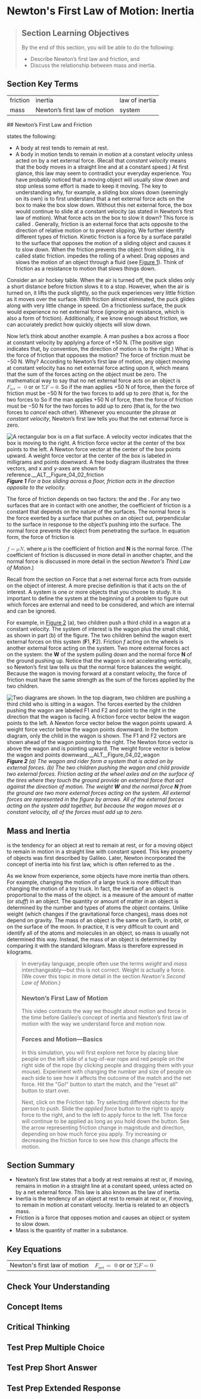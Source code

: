 # Newton's First Law of Motion: Inertia
> 
> ## Section Learning Objectives
> By the end of this section, you will be able to do the following:
> 
> * Describe Newton’s first law and friction, and
> * Discuss the relationship between mass and inertia.

## Section Key Terms
<table><tr><td>friction</td><td>inertia</td><td>law of inertia</td></tr><tr><td>mass</td><td>Newton’s first law of motion</td><td>system</td></tr></table>
## Newton’s First Law and Friction

states the following:

* A body at rest tends to remain at rest.
* A body in motion tends to remain in motion at a constant velocity unless acted on by a net external force. (Recall that *constant velocity* means that the body moves in a straight line and at a constant speed.)
At first glance, this law may seem to contradict your everyday experience. You have probably noticed that a moving object will usually slow down and stop unless some effort is made to keep it moving. The key to understanding why, for example, a sliding box slows down (seemingly on its own) is to first understand that a net external force acts on the box to make the box slow down. Without this net external force, the box would continue to slide at a constant velocity (as stated in Newton’s first law of motion). What force acts on the box to slow it down? This force is called . Generally, friction is an external force that acts opposite to the direction of relative motion or to prevent slipping. We further identify different types of friction. Kinetic friction is a force by a surface parallel to the surface that opposes the motion of a sliding object and causes it to slow down. When the friction prevents the object from sliding, it is called static friction.  impedes the rolling of a wheel. Drag opposes and slows the motion of an object through a fluid (see [Figure 1](#Figure_04_02_friction)). Think of friction as a resistance to motion that slows things down.

Consider an air hockey table. When the air is turned off, the puck slides only a short distance before friction slows it to a stop. However, when the air is turned on, it lifts the puck slightly, so the puck experiences very little friction as it moves over the surface. With friction almost eliminated, the puck glides along with very little change in speed. On a frictionless surface, the puck would experience no net external force (ignoring air resistance, which is also a form of friction). Additionally, if we know enough about friction, we can accurately predict how quickly objects will slow down.

Now let’s think about another example. A man pushes a box across a floor at constant velocity by applying a force of
 +50 N. (The positive sign indicates that, by convention, the direction of motion is to the right.) What is the force of friction that opposes the motion? The force of friction must be −50 N. Why? According to Newton’s first law of motion, any object moving at constant velocity has no net external force acting upon it, which means that the sum of the forces acting on the object must be zero. The mathematical way to say that no net external force acts on an object is  <math> <mrow>  <msub>   <mstyle mathvariant="bold" mathsize="normal"><mi>F</mi></mstyle>   <mrow>    <mtext>net</mtext>   </mrow>  </msub>  <mo>=</mo><mtext> </mtext><mn>0</mn> </mrow></math>  or    or  <math> <mrow>  <mtext>Σ</mtext><mstyle mathvariant="bold" mathsize="normal"><mi>F</mi></mstyle><mo>=</mo><mn>0.</mn> </mrow></math>  So if the man applies +50 N of force, then the force of friction must be −50 N for the two forces to add up to zero (that is, for the two forces to   So if the man applies +50 N of force, then the force of friction must be −50 N for the two forces to add up to zero (that is, for the two forces to *cancel* each other). Whenever you encounter the phrase *at constant velocity*, Newton’s first law tells you that the net external force is zero.

![A rectangular box is on a flat surface. A velocity vector indicates that the box is moving to the right. A friction force vector at the center of the box points to the left. A Newton force vector at the center of the box points upward. A weight force vector at the center of the box is labeled in milligrams and points downward. A free body diagram illustrates the three vectors, and x and y-axes are shown for reference.__ALT__Figure_04_02_friction](__MEDIA_URL__CNX_HSPhysics_04_02_friction.jpg)
***Figure 1** For a box sliding across a floor, friction acts in the direction opposite to the velocity.*

The force of friction depends on two factors: the  and the . For any two surfaces that are in contact with one another, the coefficient of friction is a constant that depends on the nature of the surfaces. The normal force is the force exerted by a surface that pushes on an object out, perpendicular to the surface in response to the object’s pushing into the surface. The normal force prevents the object from penetrating the surface. In equation form, the force of friction is

<equation id="fs-idp47325072"><label /> <math> <mrow>  <mstyle mathvariant="bold" mathsize="normal"><mi>f</mi></mstyle><mo>=</mo><mi>μ</mi><mstyle mathvariant="bold" mathsize="normal"><mi>N</mi></mstyle><mtext>,</mtext> </mrow></math></equation>
where *μ* is the coefficient of friction and **N** is the normal force. (The coefficient of friction is discussed in more detail in another chapter, and the normal force is discussed in more detail in the section *Newton's Third Law of Motion*.)

Recall from the section on Force that a net external force acts from outside on the object of interest. A more precise definition is that it acts on the  of interest. A system is one or more objects that you choose to study. It is important to define the system at the beginning of a problem to figure out which forces are external and need to be considered, and which are internal and can be ignored.

For example, in [Figure 2](#Figure_04_02_wagon) (a), two children push a third child in a wagon at a constant velocity. The system of interest is the wagon plus the small child, as shown in part (b) of the figure. The two children behind the wagon exert external forces on this system (**F**1, **F**2). Friction *f* acting on the wheels is another external force acting on the system. Two more external forces act on the system: the  **W** of the system pulling down and the normal force **N** of the ground pushing up. Notice that the wagon is not accelerating vertically, so Newton’s first law tells us that the normal force balances the weight. Because the wagon is moving forward at a constant velocity, the force of friction must have the same strength as the sum of the forces applied by the two children.

![Two diagrams are shown. In the top diagram, two children are pushing a third child who is sitting in a wagon. The forces exerted by the children pushing the wagon are labeled F1 and F2 and point to the right in the direction that the wagon is facing. A friction force vector below the wagon points to the left. A Newton force vector below the wagon points upward. A weight force vector below the wagon points downward. In the bottom diagram, only the child in the wagon is shown. The F1 and F2 vectors are shown ahead of the wagon pointing to the right. The Newton force vector is above the wagon and is pointing upward. The weight force vector is below the wagon and points downward.__ALT__Figure_04_02_wagon](__MEDIA_URL__CNX_HSPhysics_04_02_wagon.jpg)
***Figure 2** (a) The wagon and rider form a *system* that is acted on by external forces. (b) The two children pushing the wagon and child provide two external forces. Friction acting at the wheel axles and on the surface of the tires where they touch the ground provide an external force that act against the direction of motion. The weight **W** and the normal force **N** from the ground are two more external forces acting on the system. All external forces are represented in the figure by arrows. All of the external forces acting on the system add together, but because the wagon moves at a constant velocity, all of the forces must add up to zero.*

## Mass and Inertia

is the tendency for an object at rest to remain at rest, or for a moving object to remain in motion in a straight line with constant speed. This key property of objects was first described by Galileo. Later, Newton incorporated the concept of inertia into his first law, which is often referred to as the .

As we know from experience, some objects have more inertia than others. For example, changing the motion of a large truck is more difficult than changing the motion of a toy truck. In fact, the inertia of an object is proportional to the mass of the object.  is a measure of the amount of matter (or *stuff*) in an object. The quantity or amount of matter in an object is determined by the number and types of atoms the object contains. Unlike weight (which changes if the gravitational force changes), mass does not depend on gravity. The mass of an object is the same on Earth, in orbit, or on the surface of the moon. In practice, it is very difficult to count and identify all of the atoms and molecules in an object, so mass is usually not determined this way. Instead, the mass of an object is determined by comparing it with the standard kilogram. Mass is therefore expressed in kilograms.

> In everyday language, people often use the terms *weight* and *mass* interchangeably—but this is not correct. Weight is actually a force. (We cover this topic in more detail in the section *Newton's Second Law of Motion*.)
> ### Newton’s First Law of Motion
> This video contrasts the way we thought about motion and force in the time before Galileo’s concept of inertia and Newton’s first law of motion with the way we understand force and motion now.
> 
> 
> ### Forces and Motion—Basics
> In this simulation, you will first explore net force by placing blue people on the left side of a tug-of-war rope and red people on the right side of the rope (by clicking people and dragging them with your mouse). Experiment with changing the number and size of people on each side to see how it affects the outcome of the match and the net force. Hit the "Go!" button to start the match, and the “reset all” button to start over.
> 
> Next, click on the Friction tab. Try selecting different objects for the person to push. Slide the *applied force* button to the right to apply force to the right, and to the left to apply force to the left. The force will continue to be applied as long as you hold down the button. See the arrow representing friction change in magnitude and direction, depending on how much force you apply. Try increasing or decreasing the friction force to see how this change affects the motion.
> 
> 
## Section Summary
* Newton’s first law states that a body at rest remains at rest or, if moving, remains in motion in a straight line at a constant speed, unless acted on by a net external force. This law is also known as the law of inertia.
* Inertia is the tendency of an object at rest to remain at rest or, if moving, to remain in motion at constant velocity. Inertia is related to an object’s mass.
* Friction is a force that opposes motion and causes an object or system to slow down.
* Mass is the quantity of matter in a substance.
## Key Equations
<table><tr><td>Newton's first law of motion</td>      <td><math>       <mrow>        <msub>         <mstyle mathvariant="bold" mathsize="normal"><mi>F</mi></mstyle>         <mrow>          <mtext>net</mtext>         </mrow>        </msub>        <mo>=</mo><mtext> </mtext><mn>0</mn>       </mrow>      </math> or  or <math>       <mrow>        <mtext>Σ</mtext><mstyle mathvariant="bold" mathsize="normal"><mi>F</mi></mstyle><mo>=</mo><mn>0</mn>       </mrow>      </math></td></tr></table>

## Check Your Understanding




## Concept Items



## Critical Thinking


## Test Prep Multiple Choice




## Test Prep Short Answer




## Test Prep Extended Response

